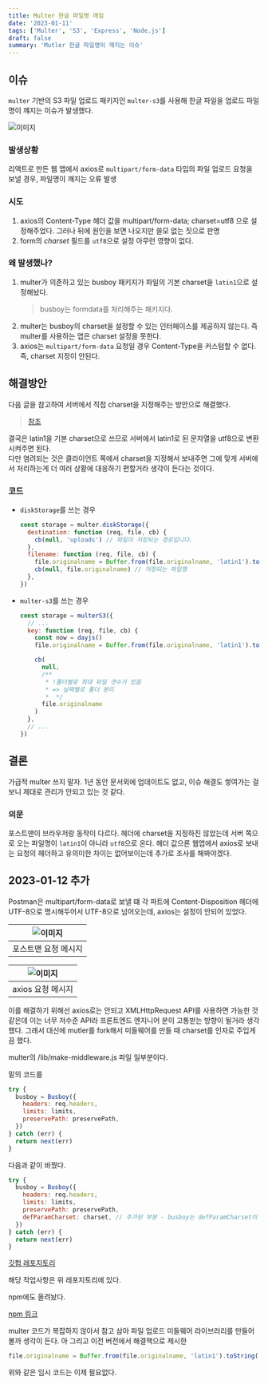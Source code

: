 ```yaml
---
title: Multer 한글 파일명 깨짐
date: '2023-01-11'
tags: ['Multer', 'S3', 'Express', 'Node.js']
draft: false
summary: 'Mutler 한글 파일명이 깨지는 이슈'
---
```


## 이슈

`multer` 기반의 S3 파일 업로드 패키지인 `multer-s3`를 사용해 한글 파일을 업로드 파일명이 꺠지는 이슈가 발생했다.

![이미지](/static/images/multer-files.png)

### 발생상황

리액트로 만든 웹 앱에서 axios로 `multipart/form-data` 타입의 파일 업로드 요청을 보낼 경우, 파일명이 깨지는 오류 발생

### 시도

1. axios의 Content-Type 헤더 값을 multipart/form-data; charset=utf8 으로 설정해주었다. 그러나 뒤에 원인을 보면 나오지만 쓸모 없는 짓으로 판명
2. form의 _charset_ 필드를 `utf8`으로 설정
   아무런 영향이 없다.

### 왜 발생했나?

1. multer가 의존하고 있는 busboy 패키지가 파일의 기본 charset을 `latin1`으로 설정해놨다.
   > busboy는 formdata를 처리해주는 패키지다.
2. multer는 busboy의 charset을 설정할 수 있는 인터페이스를 제공하지 않는다. 즉 multer를 사용하는 앱은 charset 설정을 못한다.
3. axios는 `multipart/form-data` 요청일 경우 Content-Type을 커스텀할 수 없다. 즉, charset 지정이 안된다.

## 해결방안

다음 글을 참고하여 서버에서 직접 charset을 지정해주는 방안으로 해결했다.

> [참조](https://github.com/expressjs/multer/issues/1104)

결국은 latin1을 기본 charset으로 쓰므로 서버에서 latin1로 된 문자열을 utf8으로 변환시켜주면 된다.  
다만 염려되는 것은 클라이언트 쪽에서 charset을 지정해서 보내주면 그에 맞게 서버에서 처리하는게 더 여러 상황에 대응하기 편할거라 생각이 든다는 것이다.

### 코드

- `diskStorage`를 쓰는 경우

  ```javascript
  const storage = multer.diskStorage({
    destination: function (req, file, cb) {
      cb(null, 'uploads') // 파일이 저장되는 경로입니다.
    },
    filename: function (req, file, cb) {
      file.originalname = Buffer.from(file.originalname, 'latin1').toString('utf8')
      cb(null, file.originalname) // 저장되는 파일명
    },
  })
  ```

- `multer-s3`를 쓰는 경우

  ```javascript
  const storage = multerS3({
    // ...
    key: function (req, file, cb) {
      const now = dayjs()
      file.originalname = Buffer.from(file.originalname, 'latin1').toString('utf8')

      cb(
        null,
        /**
         * !폴더별로 최대 파일 갯수가 있음
         * => 날짜별로 폴더 분리
         *  */
        file.originalname
      )
    },
    // ...
  })
  ```

## 결론

가급적 multer 쓰지 말자. 1년 동안 문서외에 업데이트도 없고, 이슈 해결도 쌓여가는 걸 보니 제대로 관리가 안되고 있는 것 같다.

### 의문

포스트맨이 브라우저랑 동작이 다르다. 헤더에 charset을 지정하진 않았는데 서버 쪽으로 오는 파일명이 `latin1`이 아니라 `utf8`으로 온다. 헤더 값으론 웹앱에서 axios로 보내는 요청의 헤더하고 유의미한 차이는 없어보이는데 추가로 조사를 해봐야겠다.

## 2023-01-12 추가

Postman은 multipart/form-data로 보낼 떄 각 파트에 Content-Disposition 헤더에 UTF-8으로 명시해두어서 UTF-8으로 넘어오는데, axios는 설정이 안되어 있었다.

| ![이미지](/static/images/multer-files.png) |
| :----------------------------------------: |
|            포스트맨 요청 메시지            |

| ![이미지](/static/images/multer-files.png) |
| :----------------------------------------: |
|             axios 요청 메시지              |

이를 해결하기 위해선 axios로는 안되고 XMLHttpRequest API를 사용하면 가능한 것 같은데 이는 너무 저수준 API라 프론트엔드 엔지니어 분이 고통받는 방향이 될거라 생각했다. 그래서 대신에 mutler를 fork해서 미들웨어를 만들 때 charset를 인자로 주입게끔 했다.

multer의 /lib/make-middleware.js 파일 일부분이다.

밑의 코드를

```javascript
try {
  busboy = Busboy({
    headers: req.headers,
    limits: limits,
    preservePath: preservePath,
  })
} catch (err) {
  return next(err)
}
```

다음과 같이 바꿨다.

```javascript
try {
  busboy = Busboy({
    headers: req.headers,
    limits: limits,
    preservePath: preservePath,
    defParamCharset: charset, // 추가된 부분 - busboy는 defParamCharset이 없으면 바이너리 데이터를 latin1으로 인식함
  })
} catch (err) {
  return next(err)
}
```

[깃헙 레포지토리](https://github.com/jhpung/multer-utf8)

해당 작업사항은 위 레포지토리에 있다.

npm에도 올려놨다.

[npm 링크](https://www.npmjs.com/package/multer-utf8)

multer 코드가 복잡하지 않아서 참고 삼아 파일 업로드 미들웨어 라이브러리를 만들어볼까 생각이 든다. 아 그리고 이전 버전에서 해결책으로 제시한

```javascript
file.originalname = Buffer.from(file.originalname, 'latin1').toString('utf8')
```

위와 같은 임시 코드는 이제 필요없다.
